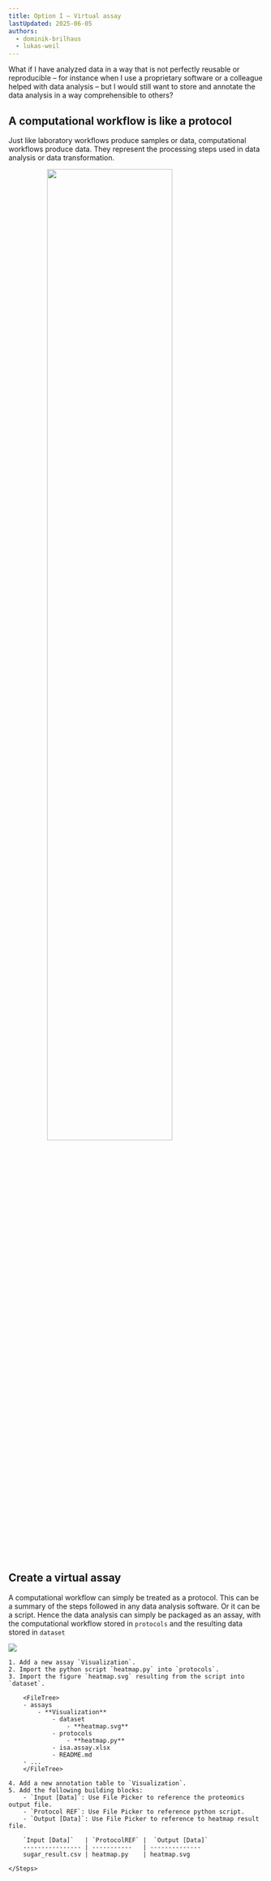 ```yaml
---
title: Option I – Virtual assay
lastUpdated: 2025-06-05
authors:
  - dominik-brilhaus
  - lukas-weil
---
```



<ViolaSays>
What if I have analyzed data in a way that is not perfectly reusable or reproducible – for instance when I use a proprietary software or a colleague helped with data analysis – but I would still want to store and annotate the data analysis in a way comprehensible to others? 
</ViolaSays>

## A computational workflow is like a protocol

Just like laboratory workflows produce samples or data, computational workflows produce data. They represent the processing steps used in data analysis or data transformation. 


<img src={Workflows2.src} style="width:70%; display: block; margin: auto;" />

## Create a virtual assay

A computational workflow can simply be treated as a protocol. This can be a summary of the steps followed in any data analysis software. Or it can be a script.
Hence the data analysis can simply be packaged as an assay, with the computational workflow stored in `protocols` and the resulting data stored in `dataset`

![](@images/start-here/arc-prototypic-workflows-virtual.svg)


<Card icon="pen" title="ARCitect">
    <Steps>

    1. Add a new assay `Visualization`. 
    2. Import the python script `heatmap.py` into `protocols`.
    3. Import the figure `heatmap.svg` resulting from the script into `dataset`.

        <FileTree>
        - assays
            - **Visualization**
                - dataset
                    - **heatmap.svg**
                - protocols
                    - **heatmap.py**
                - isa.assay.xlsx
                - README.md
        - ...
        </FileTree>

    4. Add a new annotation table to `Visualization`.
    5. Add the following building blocks:
        - `Input [Data]`: Use File Picker to reference the proteomics output file.
        - `Protocol REF`: Use File Picker to reference python script.
        - `Output [Data]`: Use File Picker to reference to heatmap result file.
    
        `Input [Data]`	 | `ProtocolREF` |  `Output [Data]` 
        ---------------- | -----------   | -------------- 
        sugar_result.csv | heatmap.py    | heatmap.svg

    </Steps>
</Card>
